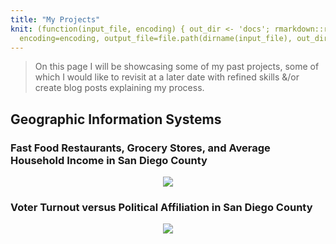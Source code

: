 ```yaml
---
title: "My Projects"
knit: (function(input_file, encoding) { out_dir <- 'docs'; rmarkdown::render(input_file,
  encoding=encoding, output_file=file.path(dirname(input_file), out_dir, 'Projects.html'))})
---
```



>On this page I will be showcasing some of my past projects, some of which I would like to revisit at a later date with refined skills &/or create blog posts explaining my process. 


## Geographic Information Systems

### Fast Food Restaurants, Grocery Stores, and Average Household Income in San Diego County

<center>
<img src="/Users/victoria/Documents/GitHub/rmd_site/images/GIS1042.jpg">
</center>

### Voter Turnout versus Political Affiliation in San Diego County

<center>
<img src="/Users/victoria/Documents/GitHub/rmd_site/images/GIS110Final_.pdf">
</center>

###